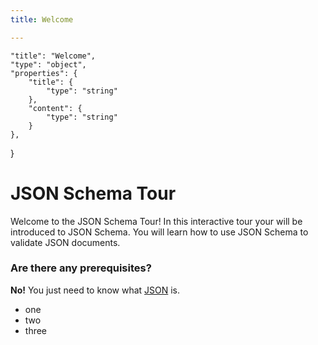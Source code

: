 ```yaml
---
title: Welcome

---
```


	"title": "Welcome",
	"type": "object",
	"properties": {
		"title": {
			"type": "string"
		},
		"content": {
			"type": "string"
		}
	},
}


# JSON Schema Tour
Welcome to the JSON Schema Tour! In this interactive tour your will be introduced to JSON Schema. You will learn how to use JSON Schema to validate JSON documents.


### Are there any prerequisites?
**No!** You just need to know what [JSON](https://www.mongodb.com/resources/languages/what-is-json) is.

- one
- two
- three